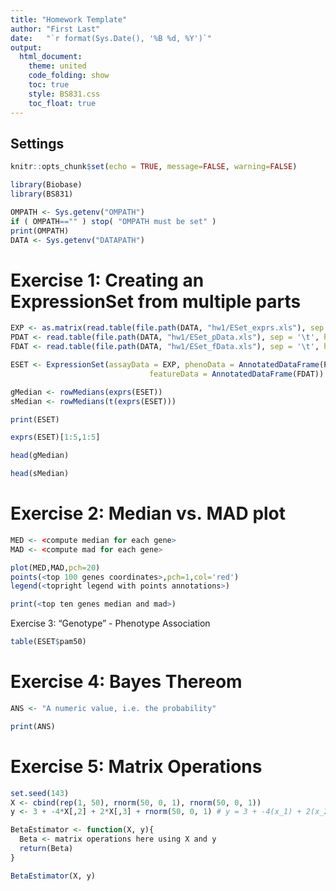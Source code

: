 ```yaml
---
title: "Homework Template"
author: "First Last"
date:   "`r format(Sys.Date(), '%B %d, %Y')`"
output:
  html_document:
    theme: united
    code_folding: show
    toc: true
    style: BS831.css
    toc_float: true
---
```


## Settings

```r
knitr::opts_chunk$set(echo = TRUE, message=FALSE, warning=FALSE)

library(Biobase)
library(BS831)

OMPATH <- Sys.getenv("OMPATH")
if ( OMPATH=="" ) stop( "OMPATH must be set" )
print(OMPATH) 
DATA <- Sys.getenv("DATAPATH")
```

# Exercise 1: Creating an ExpressionSet from multiple parts

```r
EXP <- as.matrix(read.table(file.path(DATA, "hw1/ESet_exprs.xls"), sep = '\t', check.names = FALSE))
PDAT <- read.table(file.path(DATA, "hw1/ESet_pData.xls"), sep = '\t', header = TRUE)
FDAT <- read.table(file.path(DATA, "hw1/ESet_fData.xls"), sep = '\t', header = TRUE)

ESET <- ExpressionSet(assayData = EXP, phenoData = AnnotatedDataFrame(PDAT),
                               featureData = AnnotatedDataFrame(FDAT))

gMedian <- rowMedians(exprs(ESET))
sMedian <- rowMedians(t(exprs(ESET)))
```

```r
print(ESET)
```

```r
exprs(ESET)[1:5,1:5]
```

```r
head(gMedian)
```

```r
head(sMedian)
```
# Exercise 2: Median vs. MAD plot

```r
MED <- <compute median for each gene>
MAD <- <compute mad for each gene>

plot(MED,MAD,pch=20)
points(<top 100 genes coordinates>,pch=1,col='red')
legend(<topright legend with points annotations>)
```

```r
print(<top ten genes median and mad>)
```

Exercise 3: "Genotype" - Phenotype Association

```r
table(ESET$pam50)
```

# Exercise 4: Bayes Thereom

```r
ANS <- "A numeric value, i.e. the probability"
```

```r
print(ANS)
```
# Exercise 5: Matrix Operations

```r
set.seed(143)
X <- cbind(rep(1, 50), rnorm(50, 0, 1), rnorm(50, 0, 1))
y <- 3 + -4*X[,2] + 2*X[,3] + rnorm(50, 0, 1) # y = 3 + -4(x_1) + 2(x_2) + E
```

```r
BetaEstimator <- function(X, y){
  Beta <- matrix operations here using X and y
  return(Beta)
}
```

```r
BetaEstimator(X, y)
```
